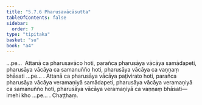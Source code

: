 ```yaml
---
title: "5.7.6 Pharusavācāsutta"
tableOfContents: false
sidebar:
  order: 7
type: "tipitaka"
basket: "su"
book: "a4"
---
```



<DynamicBreadcrumb />

<Division number="269" book="a4" bookNo="15" page="577">

<Paragraph number="1583" book="a4">
…pe…  Attanā ca pharusavāco hoti, parañca pharusāya vācāya samādapeti, pharusāya vācāya ca samanuñño hoti, pharusāya vācāya ca vaṇṇaṃ bhāsati …pe… .
</Paragraph>

<Paragraph number="1584" book="a4">
Attanā ca pharusāya vācāya paṭivirato hoti, parañca pharusāya vācāya veramaṇiyā samādapeti, pharusāya vācāya veramaṇiyā ca samanuñño hoti, pharusāya vācāya veramaṇiyā ca vaṇṇaṃ bhāsati—  imehi kho …pe… .

</Paragraph>
</Division>

<Paragraph number="1585" type="center" book="a4">
Chaṭṭhaṃ.
</Paragraph>